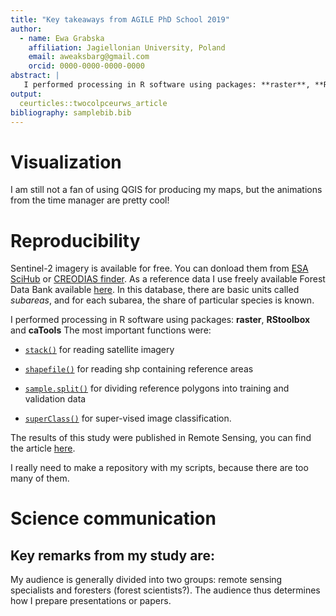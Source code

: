 ```yaml
---
title: "Key takeaways from AGILE PhD School 2019"
author:
  - name: Ewa Grabska
    affiliation: Jagiellonian University, Poland
    email: aweaksbarg@gmail.com
    orcid: 0000-0000-0000-0000
abstract: |
   I performed processing in R software using packages: **raster**, **RStoolbox** and **caTools**
output:
  ceurticles::twocolpceurws_article
bibliography: samplebib.bib
---
```

	
# Visualization

I am still not a fan of using QGIS for producing my maps, but the animations from the time manager are pretty cool!

<!--<center>
![](gif_Arctic.gif){width=650px}
</center>
-->

# Reproducibility

Sentinel-2 imagery is available for free. You can donload them from [ESA SciHub](https://scihub.copernicus.eu/) or [CREODIAS finder](https://finder.creodias.eu/).
As a reference data I use freely available Forest Data Bank available [here](https://www.bdl.lasy.gov.pl/portal/udostepnianie-en).
In this database, there are basic units called _subareas_, and for each subarea, the share of particular species is known. 

I performed processing in R software using packages: **raster**, **RStoolbox** and **caTools**
The most important functions were:

* [`stack()`](https://www.rdocumentation.org/packages/raster/versions/3.0-7/topics/stack) for reading satellite imagery

* [`shapefile()`](https://www.rdocumentation.org/packages/raster/versions/3.0-7/topics/shapefile) for reading shp containing reference areas

* [`sample.split()`](https://www.rdocumentation.org/packages/caTools/versions/1.17.1/topics/sample.split) for dividing reference polygons into training and validation data

* [`superClass()`](https://www.rdocumentation.org/packages/RStoolbox/versions/0.2.6/topics/superClass) for super-vised image classification. 

The results of this study were published in Remote Sensing, you can find the article [here](https://www.mdpi.com/2072-4292/11/10/1197/htm).

<!--
![Resulting map for Baligród Forest District](graphical_abstract.jpg){width=450px}
-->


I really need to make a repository with my scripts, because there are too many of them.

<!--
![My folder with R scripts. This is just a small part!!!![](72-512.png){width=30px}](scripts.png){width=450px}
-->

# Science communication

## Key remarks from my study are:

My audience is generally divided into two groups: remote sensing specialists and foresters (forest scientists?). The audience thus determines how I prepare presentations or papers. 
